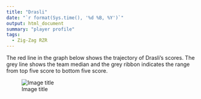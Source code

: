 ```yaml
---
title: "Drasli"
date: "`r format(Sys.time(), '%d %B, %Y')`"
output: html_document
summary: "player profile"
tags:
  - Zig-Zag RZR
---
```


The red line in the graph below shows the trajectory of Drasli's scores. The grey line shows the team median and the grey ribbon indicates the range from top five score to bottom five score.

![Image title](Drasli.jpg)
